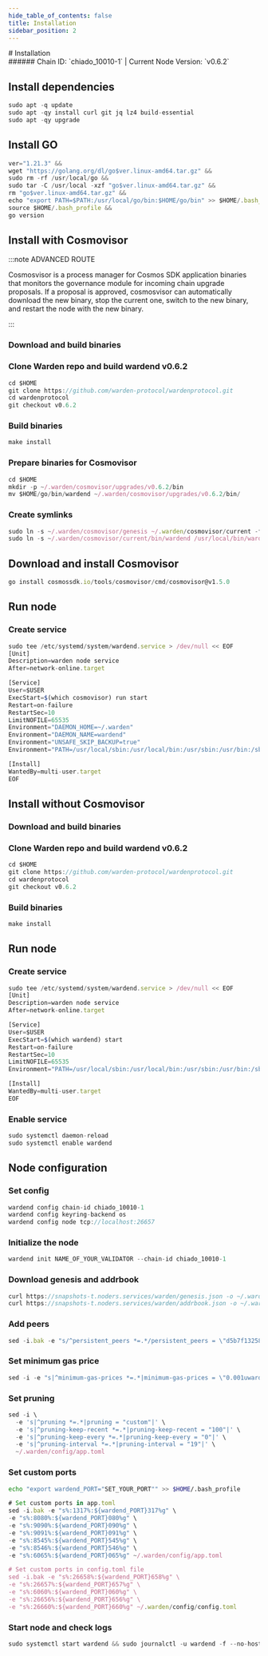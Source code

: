 ```yaml
---
hide_table_of_contents: false
title: Installation
sidebar_position: 2
---
```


<div class="h1-with-icon icon-warden">
# Installation
</div>
###### Chain ID: `chiado_10010-1` | Current Node Version: `v0.6.2`

## Install dependencies

```js
sudo apt -q update
sudo apt -qy install curl git jq lz4 build-essential
sudo apt -qy upgrade
```

## Install GO
```js
ver="1.21.3" &&
wget "https://golang.org/dl/go$ver.linux-amd64.tar.gz" &&
sudo rm -rf /usr/local/go &&
sudo tar -C /usr/local -xzf "go$ver.linux-amd64.tar.gz" &&
rm "go$ver.linux-amd64.tar.gz" &&
echo "export PATH=$PATH:/usr/local/go/bin:$HOME/go/bin" >> $HOME/.bash_profile &&
source $HOME/.bash_profile &&
go version
```

## Install with Cosmovisor
:::note ADVANCED ROUTE

Cosmosvisor is a process manager for Cosmos SDK application binaries that monitors the governance module for incoming chain upgrade proposals. If a proposal is approved, cosmosvisor can automatically download the new binary, stop the current one, switch to the new binary, and restart the node with the new binary.

:::
### Download and build binaries
### Clone Warden repo and build wardend v0.6.2
```js
cd $HOME
git clone https://github.com/warden-protocol/wardenprotocol.git
cd wardenprotocol
git checkout v0.6.2
```

### Build binaries
```js
make install
```
### Prepare binaries for Cosmovisor
```js
cd $HOME
mkdir -p ~/.warden/cosmovisor/upgrades/v0.6.2/bin
mv $HOME/go/bin/wardend ~/.warden/cosmovisor/upgrades/v0.6.2/bin/
```

### Create symlinks
```js
sudo ln -s ~/.warden/cosmovisor/genesis ~/.warden/cosmovisor/current -f
sudo ln -s ~/.warden/cosmovisor/current/bin/wardend /usr/local/bin/wardend -f
```

## Download and install Cosmovisor
```js
go install cosmossdk.io/tools/cosmovisor/cmd/cosmovisor@v1.5.0
```

## Run node
### Create service
```js
sudo tee /etc/systemd/system/wardend.service > /dev/null << EOF
[Unit]
Description=warden node service
After=network-online.target

[Service]
User=$USER
ExecStart=$(which cosmovisor) run start
Restart=on-failure
RestartSec=10
LimitNOFILE=65535
Environment="DAEMON_HOME=~/.warden"
Environment="DAEMON_NAME=wardend"
Environment="UNSAFE_SKIP_BACKUP=true"
Environment="PATH=/usr/local/sbin:/usr/local/bin:/usr/sbin:/usr/bin:/sbin:/bin:/usr/games:/usr/local/games:/snap/bin:~/.warden/cosmovisor/current/bin"

[Install]
WantedBy=multi-user.target
EOF
```

## Install without Cosmovisor

### Download and build binaries
### Clone Warden repo and build wardend v0.6.2
```js
cd $HOME
git clone https://github.com/warden-protocol/wardenprotocol.git
cd wardenprotocol
git checkout v0.6.2
```

### Build binaries
```js
make install
```

## Run node
### Create service
```js
sudo tee /etc/systemd/system/wardend.service > /dev/null << EOF
[Unit]
Description=warden node service
After=network-online.target

[Service]
User=$USER
ExecStart=$(which wardend) start
Restart=on-failure
RestartSec=10
LimitNOFILE=65535
Environment="PATH=/usr/local/sbin:/usr/local/bin:/usr/sbin:/usr/bin:/sbin:/bin:/usr/games:/usr/local/games:/snap/bin"

[Install]
WantedBy=multi-user.target
EOF
```

### Enable service
```js
sudo systemctl daemon-reload
sudo systemctl enable wardend
```

## Node configuration
### Set config
```js
wardend config chain-id chiado_10010-1
wardend config keyring-backend os
wardend config node tcp://localhost:26657
```

### Initialize the node
```js
wardend init NAME_OF_YOUR_VALIDATOR --chain-id chiado_10010-1
```

### Download genesis and addrbook
```js
curl https://snapshots-t.noders.services/warden/genesis.json -o ~/.warden/config/genesis.json
curl https://snapshots-t.noders.services/warden/addrbook.json -o ~/.warden/config/addrbook.json
```
### Add peers
```js
sed -i.bak -e "s/^persistent_peers *=.*/persistent_peers = \"d5b7f132587c4bbfb1b024e37fd5989130756f69@warden-t-rpc.noders.services:27356\"/" ~/.warden/config/config.toml
```

### Set minimum gas price
```js
sed -i -e "s|^minimum-gas-prices *=.*|minimum-gas-prices = \"0.001uward\"|" ~/.warden/config/app.toml
```
### Set pruning
```js
sed -i \
  -e 's|^pruning *=.*|pruning = "custom"|' \
  -e 's|^pruning-keep-recent *=.*|pruning-keep-recent = "100"|' \
  -e 's|^pruning-keep-every *=.*|pruning-keep-every = "0"|' \
  -e 's|^pruning-interval *=.*|pruning-interval = "19"|' \
  ~/.warden/config/app.toml
```

### Set custom ports

```bash
echo "export wardend_PORT="SET_YOUR_PORT"" >> $HOME/.bash_profile
```

```js
# Set custom ports in app.toml
sed -i.bak -e "s%:1317%:${wardend_PORT}317%g" \
-e "s%:8080%:${wardend_PORT}080%g" \
-e "s%:9090%:${wardend_PORT}090%g" \
-e "s%:9091%:${wardend_PORT}091%g" \
-e "s%:8545%:${wardend_PORT}545%g" \
-e "s%:8546%:${wardend_PORT}546%g" \
-e "s%:6065%:${wardend_PORT}065%g" ~/.warden/config/app.toml

# Set custom ports in config.toml file
sed -i.bak -e "s%:26658%:${wardend_PORT}658%g" \
-e "s%:26657%:${wardend_PORT}657%g" \
-e "s%:6060%:${wardend_PORT}060%g" \
-e "s%:26656%:${wardend_PORT}656%g" \
-e "s%:26660%:${wardend_PORT}660%g" ~/.warden/config/config.toml
```

### Start node and check logs
```js
sudo systemctl start wardend && sudo journalctl -u wardend -f --no-hostname -o cat
```